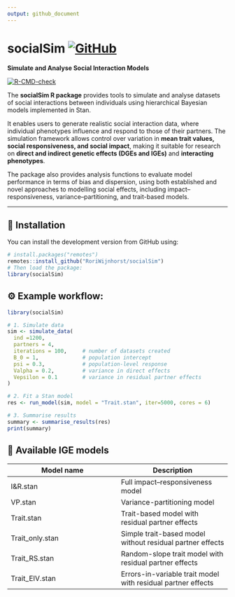 ```yaml
---
output: github_document
---
```


<!-- README.md is generated from README.Rmd. Please edit that file -->

# socialSim <a href="https://github.com/RoriWijnhorst/socialSim"><img src="https://img.shields.io/badge/GitHub-RoriWijnhorst/socialSim-blue?logo=github" alt="GitHub"></a>

**Simulate and Analyse Social Interaction Models**

<!-- badges: start -->
[![R-CMD-check](https://github.com/RoriWijnhorst/socialSim/actions/workflows/R-CMD-check.yaml/badge.svg)](https://github.com/RoriWijnhorst/socialSim/actions/workflows/R-CMD-check.yaml)
<!-- badges: end -->


The **socialSim R package** provides tools to simulate and analyse datasets of social interactions between individuals using hierarchical Bayesian models implemented in Stan.

It enables users to generate realistic social interaction data, where individual phenotypes influence and respond to those of their partners. The simulation framework allows control over variation in **mean trait values, social responsiveness, and social impact**, making it suitable for research on **direct and indirect genetic effects (DGEs and IGEs)** and **interacting phenotypes**.

The package also provides analysis functions to evaluate model performance in terms of bias and dispersion, using both established and novel approaches to modelling social effects, including impact–responsiveness, variance–partitioning, and trait-based models. 


---

## 🧭 Installation

You can install the development version from GitHub using:

```r
# install.packages("remotes")
remotes::install_github("RoriWijnhorst/socialSim")
# Then load the package:
library(socialSim)
```



## ⚙️ Example workflow:
```r
library(socialSim)

# 1. Simulate data
sim <- simulate_data(
  ind =1200,
  partners = 4,
  iterations = 100,     # number of datasets created    
  B_0 = 1,              # population intercept
  psi = 0.3,            # population-level response
  Valpha = 0.2,         # variance in direct effects
  Vepsilon = 0.1        # variance in residual partner effects
)

# 2. Fit a Stan model
res <- run_model(sim, model = "Trait.stan", iter=5000, cores = 6)

# 3. Summarise results
summary <- summarise_results(res)
print(summary)
```

## 🧪 Available IGE models
| Model name | Description |
|-----------|-----------|
| I&R.stan  |	Full impact–responsiveness model    |
| VP.stan    |	Variance-partitioning model   |
| Trait.stan | Trait-based model with residual partner effects |
|Trait_only.stan| Simple trait-based model without residual partner effects|
|Trait_RS.stan| Random-slope trait model with residual partner effects|
|Trait_EIV.stan| Errors-in-variable trait model with residual partner effects |




